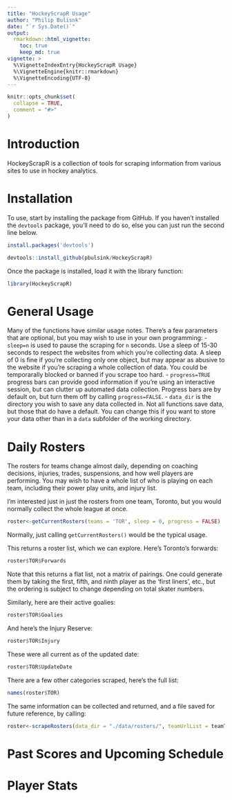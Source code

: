 ```yaml
---
title: "HockeyScrapR Usage"
author: "Philip Bulisnk"
date: "`r Sys.Date()`"
output:
  rmarkdown::html_vignette:
    toc: true
    keep_md: true
vignette: >
  %\VignetteIndexEntry{HockeyScrapR Usage}
  %\VignetteEngine{knitr::rmarkdown}
  %\VignetteEncoding{UTF-8}
---
```


```r
knitr::opts_chunk$set(
  collapse = TRUE,
  comment = "#>"
)
```

# Introduction
HockeyScrapR is a collection of tools for scraping information from various sites to use in hockey analytics. 

# Installation
To use, start by installing the package from GitHub. If you haven't installed the `devtools` package, you'll need to do so, else you can just run the second line below.
```r
install.packages('devtools')

devtools::install_github(pbulsink/HockeyScrapR)
```

Once the package is installed, load it with the library function:
```r
library(HockeyScrapR)
```

# General Usage
Many of the functions have similar usage notes. There's a few parameters that are optional, but you may wish to use in your own programming:
- `sleep=n` is used to pause the scraping for `n` seconds. Use a sleep of 15-30 seconds to respect the websites from which you're collecting data. A sleep of 0 is fine if you're collecting only one object, but may appear as abusive to the website if you're scraping a whole collection of data. You could be temporarally blocked or banned if you scrape too hard.
- `progress=TRUE` progress bars can provide good information if you're using an interactive session, but can clutter up automated data collection. Progress bars are by default on, but turn them off by calling `progress=FALSE`. 
- `data_dir` is the directory you wish to save any data collected in. Not all functions save data, but those that do have a default. You can change this if you want to store your data other than in a `data` subfolder of the working directory. 

# Daily Rosters
The rosters for teams change almost daily, depending on coaching decisions, injuries, trades, suspensions, and how well players are performing. You may wish to have a whole list of who is playing on each team, including their power play units, and injury list.

I'm interested just in just the rosters from one team, Toronto, but you would normally collect the whole league at once. 
```r
roster<-getCurrentRosters(teams = 'TOR', sleep = 0, progress = FALSE)
```

Normally, just calling `getCurrentRosters()` would be the typical usage. 

This returns a roster list, which we can explore. Here's Toronto's forwards:
```r
roster$TOR$Forwards
```
Note that this returns a flat list, not a matrix of pairings. One could generate them by taking the first, fifth, and ninth player as the 'first liners', etc., but the ordering is subject to change depending on total skater numbers. 

Similarly, here are their active goalies:
```r
roster$TOR$Goalies
```

And here's the Injury Reserve:
```r
roster$TOR$Injury
```

These were all current as of the updated date:
```r
roster$TOR$UpdateDate
```

There are a few other categories scraped, here's the full list:
```r
names(roster$TOR)
```

The same information can be collected and returned, and a file saved for future reference, by calling:
```r
roster<-scrapeRosters(data_dir = "./data/rosters/", teamUrlList = teamTOR, sleep = 0, progress = FALSE)
```

# Past Scores and Upcoming Schedule


# Player Stats

